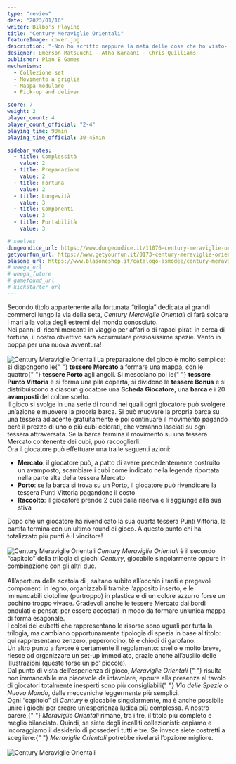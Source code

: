 ```yaml
---
type: "review"
date: "2023/01/16"
writer: Bilbo's Playing
title: "Century Meraviglie Orientali"
featureImage: cover.jpg
description: "-Non ho scritto neppure la metà delle cose che ho visto- cit. Marco Polo"
designer: Emerson Matsuuchi - Atha Kanaani - Chris Quilliams
publisher: Plan B Games
mechanisms:
  - Collezione set
  - Movimento a griglia
  - Mappa modulare
  - Pick-up and deliver

score: 7
weight: 2
player_count: 4
player_count_official: "2-4"
playing_time: 90min
playing_time_official: 30-45min

sidebar_votes:
  - title: Complessità
    value: 2
  - title: Preparazione
    value: 2
  - title: Fortuna
    value: 2
  - title: Longevità
    value: 3
  - title: Componenti
    value: 3
  - title: Portabilità
    value: 3

# seelves
dungeondice_url: https://www.dungeondice.it/11076-century-meraviglie-orientali.html
getyourfun_url: https://www.getyourfun.it/0173-century-meraviglie-orientali-giochi-per-famiglia.html?fast_search=fs
blasone_url: https://www.blasoneshop.it/catalogo-asmodee/century-meraviglie-orientali-72-1969
# weega_url
# weega_future
# gamefound_url
# kickstarter_url
---
```


<Setting>
  Secondo titolo appartenente alla fortunata “trilogia” dedicata ai grandi
  commerci lungo la via della seta, <em>Century Meraviglie Orientali</em> ci
  farà solcare i mari alla volta degli estremi del mondo conosciuto. <br />
  Nei panni di ricchi mercanti in viaggio per affari o di rapaci pirati in cerca
  di fortuna, il nostro obiettivo sarà accumulare preziosissime spezie. Vento in
  poppa per una nuova avventura!
  <br />
  &nbsp;
  <br />
</Setting>

<img src="./game1.jpg" alt="Century Meraviglie Orientali" />

<Rules>
  La preparazione del gioco è molto semplice: si dispongono le{" "}
  <strong>tessere Mercato</strong> a formare una mappa, con le quattro{" "}
  <strong>tessere Porto</strong> agli angoli. Si mescolano poi le{" "}
  <strong>tessere Punto Vittoria</strong> e si forma una pila coperta, si
  dividono le <strong>tessere Bonus</strong> e si distribuiscono a ciascun
  giocatore una <strong>Scheda Giocatore</strong>, una <strong>barca </strong>e
  i 20 <strong>avamposti </strong>del colore scelto.
  <br />
  Il gioco si svolge in una serie di round nei quali ogni giocatore può svolgere
  un’azione e muovere la propria barca. Si può muovere la propria barca su una
  tessera adiacente gratuitamente e poi continuare il movimento pagando però il
  prezzo di uno o più cubi colorati, che verranno lasciati su ogni tessera
  attraversata. Se la barca termina il movimento su una tessera Mercato
  contenente dei cubi, può raccoglierli. <br />
  Ora il giocatore può effettuare una tra le seguenti azioni: <br />
  <ul>
    <li>
      <strong>Mercato</strong>: il giocatore può, a patto di avere
      precedentemente costruito un avamposto, scambiare i cubi come indicato
      nella legenda riportata nella parte alta della tessera Mercato
    </li>
    <li>
      <strong>Porto</strong>: se la barca si trova su un Porto, il giocatore può
      rivendicare la tessera Punti Vittoria pagandone il costo
    </li>
    <li>
      <strong>Raccolto</strong>: il giocatore prende 2 cubi dalla riserva e li
      aggiunge alla sua stiva
    </li>
  </ul>
  Dopo che un giocatore ha rivendicato la sua quarta tessera Punti Vittoria, la partita
  termina con un ultimo round di gioco. A questo punto chi ha totalizzato più punti
  è il vincitore!
  <br />
  &nbsp;
  <br />
</Rules>

<img src="./game2.jpg" alt="Century Meraviglie Orientali" />

<Feedback>
  <em>Century Meraviglie Orientali</em> è il secondo “capitolo” della trilogia
  di giochi <em>Century</em>, giocabile singolarmente oppure in combinazione con
  gli altri due.
  <br />
  <br />
  All’apertura della scatola di , saltano subito all’occhio i tanti e pregevoli componenti
  in legno, organizzabili tramite l’apposito inserto, e le immancabili ciotoline
  (purtroppo) in plastica e di un colore azzurro forse un pochino troppo vivace.
  Gradevoli anche le tessere Mercato dai bordi ondulati e pensati per essere accostati
  in modo da formare un’unica mappa di forma esagonale. <br />
  I colori dei cubetti che rappresentano le risorse sono uguali per tutta la
  trilogia, ma cambiano opportunamente tipologia di spezia in base al titolo:
  qui rappresentano zenzero, peperoncino, tè e chiodi di garofano. <br />
  Un altro punto a favore è certamente il regolamento: snello e molto breve, riesce
  ad organizzare un set-up immediato, grazie anche all’ausilio delle illustrazioni
  (queste forse un po’ piccole). <br />
  Dal punto di vista dell’esperienza di gioco, <em>
    Meraviglie Orientali
  </em>{" "}
  risulta non immancabile ma piacevole da intavolare, eppure alla presenza al
  tavolo di giocatori totalmente inesperti sono più consigliabili{" "}
  <em>Via delle Spezie</em> o <em>Nuovo Mondo</em>, dalle meccaniche leggermente
  più semplici. <br />
  Ogni “capitolo” di <em>Century</em> è giocabile singolarmente, ma è anche possibile
  unire i giochi per creare un’esperienza ludica più complessa. A nostro parere,{" "}
  <em>Meraviglie Orientali</em> rimane, tra i tre, il titolo più completo e meglio
  bilanciato. Quindi, se siete degli incalliti collezionisti: capiamo e incoraggiamo
  il desiderio di possederli tutti e tre. Se invece siete costretti a scegliere:{" "}
  <em>Meraviglie Orientali</em> potrebbe rivelarsi l’opzione migliore.
  <br />
  &nbsp;
  <br />
</Feedback>

<img src="./game3.jpg" alt="Century Meraviglie Orientali" />
